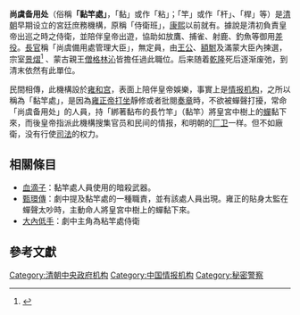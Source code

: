 '''尚虞备用处'''（俗稱'''「黏竿處」'''，「黏」或作「粘」；「竿」或作「杆」、「桿」等）是[[清朝|清朝]]早期设立的宮廷庶務機構，原稱「侍衛班」，[[康熙|康熙]]以前就有。據說是清初負責皇帝出巡之時之侍衛，並陪伴皇帝出遊，協助如放鷹、捕雀、射鹿、釣魚等御用[[差役|差役]]。[[長官|長官]]稱「尚虞備用處管理大臣」，無定員，由[[王公|王公]]、[[額駙|額駙]]及滿蒙大臣內揀選，宗室[[景熠|景熠]]<ref>{{Cite web |url=http://archive.ihp.sinica.edu.tw/ttscgi/ttsquerynew?0:0:mctauac:%288109%29@NO |title=存档副本 |access-date=2019-05-03 |archive-date=2019-09-23 |archive-url=https://web.archive.org/web/20190923120344/http://archive.ihp.sinica.edu.tw/ttscgi/ttsquerynew?0:0:mctauac:%288109%29@NO }}</ref>
、蒙古親王[[僧格林沁|僧格林沁]]皆擔任過此職位。后来随着[[乾隆|乾隆]]死后逐渐废弛，到清末依然有此單位。

民間相傳，此機構設於[[雍和宫|雍和宫]]，表面上陪伴皇帝娛樂，事實上是[[情报机构|情报机构]]，之所以稱為「黏竿處」，是因為[[雍正帝|雍正帝]][[打坐|打坐]]靜修或者批閱[[奏章|奏章]]時，不欲被蟬聲打擾，常命「尚虞备用处」的人員，持「綁著黏布的長竹竿」（黏竿）將皇宮中樹上的[[蟬|蟬]]黏下來，而後皇帝指派此機構搜集官员和民间的情报，和明朝的[[廠衛|厂卫]]一样。但不如廠衛，没有行使[[司法|司法]]的权力。

== 相關條目 ==
*[[血滴子|血滴子]]：黏竿處人員使用的暗殺武器。
*[[甄環傳|甄環傳]]：劇中提及黏竿處的一種職責，並有該處人員出現。雍正的貼身太監在蟬聲太吵時，主動命人將皇宮中樹上的蟬黏下來。
*[[大內低手|大內低手]]：劇中主角為粘竿處侍衛

==參考文獻==
{{Reflist}}
[[Category:清朝中央政府机构|Category:清朝中央政府机构]]
[[Category:中国情报机构|Category:中国情报机构]]
[[Category:秘密警察|Category:秘密警察]]
